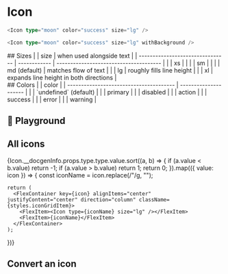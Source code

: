 
<Meta of={IconStories} />

# Icon

<Icon type="moon" color="success" size="lg" />
<Icon type="moon" color="success" size="lg" withBackground />

```typescript
<Icon type="moon" color="success" size="lg" />

<Icon type="moon" color="success" size="lg" withBackground />
```

<div style={{ display: 'flex', columnGap: 50, flexFlow: 'row wrap' }}>
  <div>
    ## Sizes
|                                  | size         | when used alongside text               |
| -------------------------------- | ------------ | -------------------------------------- |
| <Icon type="pencil" size="xs" /> | xs           |                                        |
| <Icon type="pencil" size="sm" /> | sm           |                                        |
| <Icon type="pencil" size="md" /> | md (default) | matches flow of text                   |
| <Icon type="pencil" size="lg" /> | lg           | roughly fills line height              |
| <Icon type="pencil" size="xl" /> | xl           | expands line height in both directions |

  </div>

  <div>
    ## Colors
|                                         | color                 |
| --------------------------------------- | --------------------- |
| <Icon type="pencil" />                  | `undefined` (default) |
| <Icon type="pencil" color="primary" />  | primary               |
| <Icon type="pencil" color="disabled" /> | disabled              |
| <Icon type="pencil" color="action" />   | action                |
| <Icon type="pencil" color="success" />  | success               |
| <Icon type="pencil" color="error" />    | error                 |
| <Icon type="pencil" color="warning" />  | warning               |

  </div>
</div>

## 🛝 Playground

<Canvas of={IconStories.Primary} />

<Controls of={IconStories.Primary} />

## All icons

<div className={styles.iconGrid}>
  {Icon.__docgenInfo.props.type.type.value.sort((a, b) => {
    if (a.value < b.value) return -1;
    if (a.value > b.value) return 1;
    return 0;
  }).map(({ value: icon }) => {
    const iconName = icon.replace(/"/g, "");

    return (
      <FlexContainer key={icon} alignItems="center" justifyContent="center" direction="column" className={styles.iconGridItem}>
        <FlexItem><Icon type={iconName} size="lg" /></FlexItem>
        <FlexItem>{iconName}</FlexItem>
      </FlexContainer>
    );

})}

</div>

## Convert an icon

<IconConverter />
